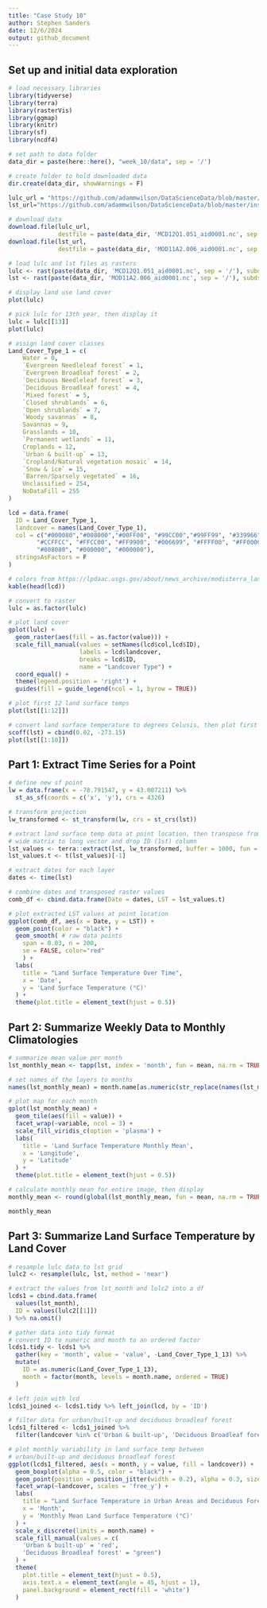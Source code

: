 ```yaml
---
title: "Case Study 10"
author: Stephen Sanders
date: 12/6/2024
output: github_document
---
```

## Set up and initial data exploration

```r
# load necessary libraries
library(tidyverse)
library(terra)
library(rasterVis)
library(ggmap)
library(knitr)
library(sf)
library(ncdf4)
```

```r
# set path to data folder
data_dir = paste(here::here(), "week_10/data", sep = '/')

# create folder to hold downloaded data
dir.create(data_dir, showWarnings = F)

lulc_url = "https://github.com/adammwilson/DataScienceData/blob/master/inst/extdata/appeears/MCD12Q1.051_aid0001.nc?raw=true"
lst_url="https://github.com/adammwilson/DataScienceData/blob/master/inst/extdata/appeears/MOD11A2.006_aid0001.nc?raw=true"

# download data
download.file(lulc_url, 
              destfile = paste(data_dir, 'MCD12Q1.051_aid0001.nc', sep = '/'), mode="wb")
download.file(lst_url, 
              destfile = paste(data_dir, 'MOD11A2.006_aid0001.nc', sep = '/'), mode="wb")

# load lulc and lst files as rasters
lulc <- rast(paste(data_dir, 'MCD12Q1.051_aid0001.nc', sep = '/'), subds = 'Land_Cover_Type_1')
lst <- rast(paste(data_dir, 'MOD11A2.006_aid0001.nc', sep = '/'), subds = 'LST_Day_1km')
```

```r
# display land use land cover
plot(lulc)

# pick lulc for 13th year, then display it
lulc = lulc[[13]]
plot(lulc)
```

```r
# assign land cover classes
Land_Cover_Type_1 = c(
    Water = 0, 
    `Evergreen Needleleaf forest` = 1, 
    `Evergreen Broadleaf forest` = 2,
    `Deciduous Needleleaf forest` = 3, 
    `Deciduous Broadleaf forest` = 4,
    `Mixed forest` = 5, 
    `Closed shrublands` = 6,
    `Open shrublands` = 7,
    `Woody savannas` = 8, 
    Savannas = 9,
    Grasslands = 10,
    `Permanent wetlands` = 11, 
    Croplands = 12,
    `Urban & built-up` = 13,
    `Cropland/Natural vegetation mosaic` = 14, 
    `Snow & ice` = 15,
    `Barren/Sparsely vegetated` = 16, 
    Unclassified = 254,
    NoDataFill = 255
)

lcd = data.frame(
  ID = Land_Cover_Type_1,
  landcover = names(Land_Cover_Type_1),
  col = c("#000080","#008000","#00FF00", "#99CC00","#99FF99", "#339966", "#993366", "#FFCC99", 
        "#CCFFCC", "#FFCC00", "#FF9900", "#006699", "#FFFF00", "#FF0000", "#999966", "#FFFFFF", 
        "#808080", "#000000", "#000000"),
  stringsAsFactors = F
)

# colors from https://lpdaac.usgs.gov/about/news_archive/modisterra_land_cover_types_yearly_l3_global_005deg_cmg_mod12c1
kable(head(lcd))
```

```r
# convert to raster
lulc = as.factor(lulc)

# plot land cover
gplot(lulc) +
  geom_raster(aes(fill = as.factor(value))) +
  scale_fill_manual(values = setNames(lcd$col,lcd$ID),
                    labels = lcd$landcover,
                    breaks = lcd$ID,
                    name = "Landcover Type") +
  coord_equal() +
  theme(legend.position = 'right') +
  guides(fill = guide_legend(ncol = 1, byrow = TRUE))

# plot first 12 land surface temps
plot(lst[[1:12]])

# convert land surface temperature to degrees Celusis, then plot first 10
scoff(lst) = cbind(0.02, -273.15)
plot(lst[[1:10]])
```

## Part 1: Extract Time Series for a Point

```r
# define new sf point
lw = data.frame(x = -78.791547, y = 43.007211) %>% 
  st_as_sf(coords = c('x', 'y'), crs = 4326)

# transform projection
lw_transformed <- st_transform(lw, crs = st_crs(lst))

# extract land surface temp data at point location, then transpose from
# wide matrix to long vector and drop ID (1st) column
lst_values <- terra::extract(lst, lw_transformed, buffer = 1000, fun = mean, na.rm = TRUE)
lst_values.t <- t(lst_values)[-1]

# extract dates for each layer
dates <- time(lst)

# combine dates and transposed raster values
comb_df <- cbind.data.frame(Date = dates, LST = lst_values.t)

# plot extracted LST values at point location
ggplot(comb_df, aes(x = Date, y = LST)) +
  geom_point(color = "black") +
  geom_smooth( # raw data points
    span = 0.03, n = 200, 
    se = FALSE, color="red"
    ) +
  labs(
    title = "Land Surface Temperature Over Time",
    x = 'Date', 
    y = 'Land Surface Temperature (°C)'
  ) +
  theme(plot.title = element_text(hjust = 0.5))
```

## Part 2: Summarize Weekly Data to Monthly Climatologies 

```r
# summarize mean value per month
lst_monthly_mean <- tapp(lst, index = 'month', fun = mean, na.rm = TRUE)

# set names of the layers to months
names(lst_monthly_mean) = month.name[as.numeric(str_replace(names(lst_monthly_mean), 'm_', ''))]

# plot map for each month
gplot(lst_monthly_mean) +
  geom_tile(aes(fill = value)) +
  facet_wrap(~variable, ncol = 3) +
  scale_fill_viridis_c(option = 'plasma') +           
  labs(
    title = 'Land Surface Temperature Monthly Mean', 
    x = 'Longitude', 
    y = 'Latitude'
  ) +
  theme(plot.title = element_text(hjust = 0.5))

# calculate monthly mean for entire image, then display
monthly_mean <- round(global(lst_monthly_mean, fun = mean, na.rm = TRUE), 2)

monthly_mean
```

## Part 3: Summarize Land Surface Temperature by Land Cover

```r
# resample lulc data to lst grid
lulc2 <- resample(lulc, lst, method = 'near')

# extract the values from lst_month and lulc2 into a df
lcds1 = cbind.data.frame(
  values(lst_month), 
  ID = values(lulc2[[1]])
) %>% na.omit()

# gather data into tidy format
# convert ID to numeric and month to an ordered factor
lcds1.tidy <- lcds1 %>%
  gather(key = 'month', value = 'value', -Land_Cover_Type_1_13) %>%
  mutate(
    ID = as.numeric(Land_Cover_Type_1_13),
    month = factor(month, levels = month.name, ordered = TRUE)
  )

# left join with lcd
lcds1_joined <- lcds1.tidy %>% left_join(lcd, by = 'ID')

# filter data for urban/built-up and deciduous broadleaf forest
lcds1_filtered <- lcds1_joined %>%
  filter(landcover %in% c('Urban & built-up', 'Deciduous Broadleaf forest'))

# plot monthly variability in land surface temp between 
# urban/built-up and deciduous broadleaf forest
ggplot(lcds1_filtered, aes(x = month, y = value, fill = landcover)) +
  geom_boxplot(alpha = 0.5, color = "black") +
  geom_point(position = position_jitter(width = 0.2), alpha = 0.3, size = 0.5) +  
  facet_wrap(~landcover, scales = 'free_y') +
  labs(
    title = "Land Surface Temperature in Urban Areas and Deciduous Forest",
    x = 'Month',
    y = 'Monthly Mean Land Surface Temperature (°C)'
  ) +
  scale_x_discrete(limits = month.name) +
  scale_fill_manual(values = c(
    'Urban & built-up' = 'red', 
    'Deciduous Broadleaf forest' = "green")
  ) +
  theme(
    plot.title = element_text(hjust = 0.5),
    axis.text.x = element_text(angle = 45, hjust = 1),
    panel.background = element_rect(fill = 'white')
  )
```
